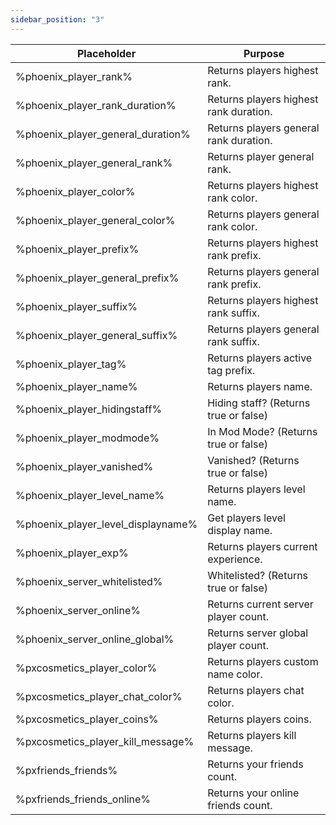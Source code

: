 ```yaml
---
sidebar_position: "3"
---
```


| Placeholder                      | Purpose                                              |
|----------------------------------|------------------------------------------------------|
|%phoenix_player_rank%             | Returns players highest rank.                        |
|%phoenix_player_rank_duration%    | Returns players highest rank duration.               |   
|%phoenix_player_general_duration% | Returns players general rank duration.               |
|%phoenix_player_general_rank%     | Returns player general rank.                         |
|%phoenix_player_color%            | Returns players highest rank color.                  |
|%phoenix_player_general_color%    | Returns players general rank color.                  |
|%phoenix_player_prefix%           | Returns players highest rank prefix.                 |
|%phoenix_player_general_prefix%   | Returns players general rank prefix.                 |
|%phoenix_player_suffix%           | Returns players highest rank suffix.                 |
|%phoenix_player_general_suffix%   | Returns players general rank suffix.                 |
|%phoenix_player_tag%              | Returns players active tag prefix.                   |
|%phoenix_player_name%             | Returns players name.                                |
|%phoenix_player_hidingstaff%      | Hiding staff? (Returns true or false)                |
|%phoenix_player_modmode%          | In Mod Mode? (Returns true or false)                 |
|%phoenix_player_vanished%         | Vanished? (Returns true or false)                    |
|%phoenix_player_level_name%       | Returns players level name.                          |
|%phoenix_player_level_displayname%| Get players level display name.                      |
|%phoenix_player_exp%              | Returns players current experience.                  |
|%phoenix_server_whitelisted%      | Whitelisted? (Returns true or false)                 |
|%phoenix_server_online%           | Returns current server player count.                 |
|%phoenix_server_online_global%    | Returns server global player count.                  |
|%pxcosmetics_player_color%        | Returns players custom name color.                   |
|%pxcosmetics_player_chat_color%   | Returns players chat color.                          |
|%pxcosmetics_player_coins%        | Returns players coins.                               |
|%pxcosmetics_player_kill_message% | Returns players kill message.                        |
|%pxfriends_friends%               | Returns your friends count.                          |
|%pxfriends_friends_online%        | Returns your online friends count.                   |

